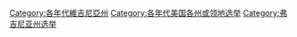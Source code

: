 [[Category:各年代維吉尼亞州|Category:各年代維吉尼亞州]]
[[Category:各年代美国各州或领地选举|Category:各年代美国各州或领地选举]]
[[Category:弗吉尼亚州选举|Category:弗吉尼亚州选举]]
